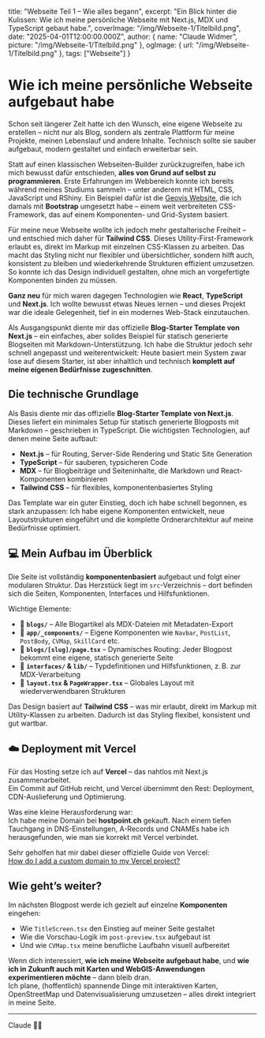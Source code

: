   title: "Webseite Teil 1 – Wie alles begann",
  excerpt: "Ein Blick hinter die Kulissen: Wie ich meine persönliche Webseite mit Next.js, MDX und TypeScript gebaut habe.",
  coverImage: "/img/Webseite-1/Titelbild.png",
  date: "2025-04-01T12:00:00.000Z",
  author: {
    name: "Claude Widmer",
    picture: "/img/Webseite-1/Titelbild.png"
  },
  ogImage: {
    url: "/img/Webseite-1/Titelbild.png"
  },
  tags: ["Webseite"]
}

# Wie ich meine persönliche Webseite aufgebaut habe

Schon seit längerer Zeit hatte ich den Wunsch, eine eigene Webseite zu erstellen – nicht nur als Blog, sondern als zentrale Plattform für meine Projekte, meinen Lebenslauf und andere Inhalte. Technisch sollte sie sauber aufgebaut, modern gestaltet und einfach erweiterbar sein.

Statt auf einen klassischen Webseiten-Builder zurückzugreifen, habe ich mich bewusst dafür entschieden, **alles von Grund auf selbst zu programmieren**. Erste Erfahrungen im Webbereich konnte ich bereits während meines Studiums sammeln – unter anderem mit HTML, CSS, JavaScript und RShiny. Ein Beispiel dafür ist die [Geovis Website](https://widmerc.github.io/Geovis_Website/), die ich damals mit **Bootstrap** umgesetzt habe – einem weit verbreiteten CSS-Framework, das auf einem Komponenten- und Grid-System basiert.

Für meine neue Webseite wollte ich jedoch mehr gestalterische Freiheit – und entschied mich daher für **Tailwind CSS**. Dieses Utility-First-Framework erlaubt es, direkt im Markup mit einzelnen CSS-Klassen zu arbeiten. Das macht das Styling nicht nur flexibler und übersichtlicher, sondern hilft auch, konsistent zu bleiben und wiederkehrende Strukturen effizient umzusetzen. So konnte ich das Design individuell gestalten, ohne mich an vorgefertigte Komponenten binden zu müssen.

**Ganz neu** für mich waren dagegen Technologien wie **React**, **TypeScript** und **Next.js**. Ich wollte bewusst etwas Neues lernen – und dieses Projekt war die ideale Gelegenheit, tief in ein modernes Web-Stack einzutauchen.

Als Ausgangspunkt diente mir das offizielle **Blog-Starter Template von Next.js** – ein einfaches, aber solides Beispiel für statisch generierte Blogseiten mit Markdown-Unterstützung. Ich habe die Struktur jedoch sehr schnell angepasst und weiterentwickelt: Heute basiert mein System zwar lose auf diesem Starter, ist aber inhaltlich und technisch **komplett auf meine eigenen Bedürfnisse zugeschnitten**.

## Die technische Grundlage

Als Basis diente mir das offizielle **Blog-Starter Template von Next.js**. Dieses liefert ein minimales Setup für statisch generierte Blogposts mit Markdown – geschrieben in TypeScript. Die wichtigsten Technologien, auf denen meine Seite aufbaut:

- **Next.js** – für Routing, Server-Side Rendering und Static Site Generation
- **TypeScript** – für sauberen, typsicheren Code
- **MDX** – für Blogbeiträge und Seiteninhalte, die Markdown und React-Komponenten kombinieren
- **Tailwind CSS** – für flexibles, komponentenbasiertes Styling

Das Template war ein guter Einstieg, doch ich habe schnell begonnen, es stark anzupassen: Ich habe eigene Komponenten entwickelt, neue Layoutstrukturen eingeführt und die komplette Ordnerarchitektur auf meine Bedürfnisse optimiert.

## 💻 Mein Aufbau im Überblick

Die Seite ist vollständig **komponentenbasiert** aufgebaut und folgt einer modularen Struktur. Das Herzstück liegt im `src`-Verzeichnis – dort befinden sich die Seiten, Komponenten, Interfaces und Hilfsfunktionen.

Wichtige Elemente:

- 📁 **`blogs/`** – Alle Blogartikel als MDX-Dateien mit Metadaten-Export
- 📁 **`app/_components/`** – Eigene Komponenten wie `Navbar`, `PostList`, `PostBody`, `CVMap`, `SkillCard` etc.
- 📁 **`blogs/[slug]/page.tsx`** – Dynamisches Routing: Jeder Blogpost bekommt eine eigene, statisch generierte Seite
- 📁 **`interfaces/` & `lib/`** – Typdefinitionen und Hilfsfunktionen, z. B. zur MDX-Verarbeitung
- 📄 **`layout.tsx` & `PageWrapper.tsx`** – Globales Layout mit wiederverwendbaren Strukturen

Das Design basiert auf **Tailwind CSS** – was mir erlaubt, direkt im Markup mit Utility-Klassen zu arbeiten. Dadurch ist das Styling flexibel, konsistent und gut wartbar.

## ☁️ Deployment mit Vercel

Für das Hosting setze ich auf **Vercel** – das nahtlos mit Next.js zusammenarbeitet.  
Ein Commit auf GitHub reicht, und Vercel übernimmt den Rest: Deployment, CDN-Auslieferung und Optimierung.

Was eine kleine Herausforderung war:  
Ich habe meine Domain bei **hostpoint.ch** gekauft. Nach einem tiefen Tauchgang in DNS-Einstellungen, A-Records und CNAMEs habe ich herausgefunden, wie man sie korrekt mit Vercel verbindet.

Sehr geholfen hat mir dabei dieser offizielle Guide von Vercel:  
[How do I add a custom domain to my Vercel project?](https://vercel.com/guides/how-do-i-add-a-custom-domain-to-my-vercel-project)

## Wie geht’s weiter?

Im nächsten Blogpost werde ich gezielt auf einzelne **Komponenten** eingehen:

- Wie `TitleScreen.tsx` den Einstieg auf meiner Seite gestaltet  
- Wie die Vorschau-Logik im `post-preview.tsx` aufgebaut ist  
- Und wie `CVMap.tsx` meine berufliche Laufbahn visuell aufbereitet

Wenn dich interessiert, **wie ich meine Webseite aufgebaut habe**, und **wie ich in Zukunft auch mit Karten und WebGIS-Anwendungen experimentieren möchte** – dann bleib dran.  
Ich plane, (hoffentlich) spannende Dinge mit interaktiven Karten, OpenStreetMap und Datenvisualisierung umzusetzen – alles direkt integriert in meine Seite.

---

Claude 👨‍💻

